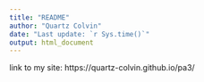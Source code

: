 ```yaml
---
title: "README"
author: "Quartz Colvin"  
date: "Last update: `r Sys.time()`" 
output: html_document
---
```


link to my site: https://quartz-colvin.github.io/pa3/ 
